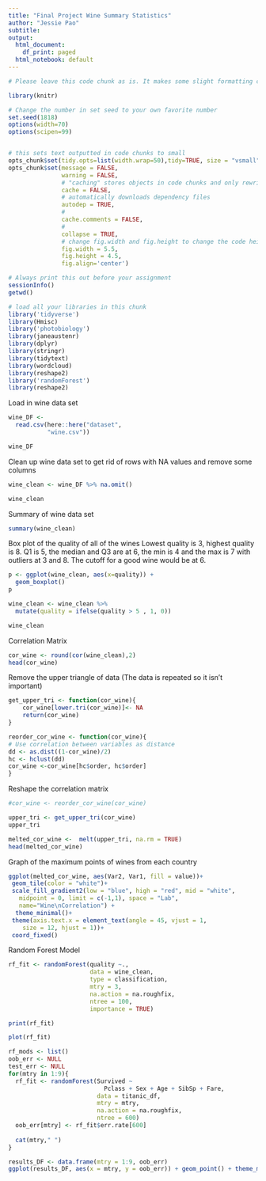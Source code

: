 ```yaml
---
title: "Final Project Wine Summary Statistics"
author: "Jessie Pao"
subtitle:
output:
  html_document:
    df_print: paged
  html_notebook: default
---
```


```r

# Please leave this code chunk as is. It makes some slight formatting changes to alter the output to be more aesthetically pleasing. 

library(knitr)

# Change the number in set seed to your own favorite number
set.seed(1818)
options(width=70)
options(scipen=99)


# this sets text outputted in code chunks to small
opts_chunk$set(tidy.opts=list(width.wrap=50),tidy=TRUE, size = "vsmall")  
opts_chunk$set(message = FALSE,                                          
               warning = FALSE,
               # "caching" stores objects in code chunks and only rewrites if you change things
               cache = FALSE,                               
               # automatically downloads dependency files
               autodep = TRUE,
               # 
               cache.comments = FALSE,
               # 
               collapse = TRUE,
               # change fig.width and fig.height to change the code height and width by default
               fig.width = 5.5,  
               fig.height = 4.5,
               fig.align='center')


```

```r

# Always print this out before your assignment
sessionInfo()
getwd()

```


<!-- ### start answering your problem set here -->
<!-- You may export your homework in either html or pdf, with the former usually being easier. 
     To export or compile your Rmd file: click above on 'Knit' then 'Knit to HTML' -->
<!-- Be sure to submit both your .Rmd file and the compiled .html or .pdf file for full credit -->


```r

# load all your libraries in this chunk 
library('tidyverse')
library(Hmisc)
library('photobiology')
library(janeaustenr)
library(dplyr)
library(stringr)
library(tidytext)
library(wordcloud)
library(reshape2)
library('randomForest')
library(reshape2)

```



Load in wine data set
```r

wine_DF <- 
  read.csv(here::here("dataset",
           "wine.csv"))

wine_DF

```

Clean up wine data set to get rid of rows with NA values and remove some columns 
```r

wine_clean <- wine_DF %>% na.omit()

wine_clean

```


Summary of wine data set
```r

summary(wine_clean)

```


Box plot of the quality of all of the wines
Lowest quality is 3, highest quality is 8. 
Q1 is 5, the median and Q3 are at 6, the min is 4 and the max is 7 with outliers at 3 and 8.
The cutoff for a good wine would be at 6.
```r

p <- ggplot(wine_clean, aes(x=quality)) + 
  geom_boxplot()
p

```

```r

wine_clean <- wine_clean %>% 
  mutate(quality = ifelse(quality > 5 , 1, 0))

wine_clean

```


Correlation Matrix
```r

cor_wine <- round(cor(wine_clean),2)
head(cor_wine)

```


Remove the upper triangle of data (The data is repeated so it isn't important)
```r

get_upper_tri <- function(cor_wine){
    cor_wine[lower.tri(cor_wine)]<- NA
    return(cor_wine)
}

reorder_cor_wine <- function(cor_wine){
# Use correlation between variables as distance
dd <- as.dist((1-cor_wine)/2)
hc <- hclust(dd)
cor_wine <-cor_wine[hc$order, hc$order]
}

```


Reshape the correlation matrix
```r

#cor_wine <- reorder_cor_wine(cor_wine)

upper_tri <- get_upper_tri(cor_wine)
upper_tri

melted_cor_wine <-  melt(upper_tri, na.rm = TRUE)
head(melted_cor_wine)

```


Graph of the maximum points of wines from each country
```r

ggplot(melted_cor_wine, aes(Var2, Var1, fill = value))+
 geom_tile(color = "white")+
 scale_fill_gradient2(low = "blue", high = "red", mid = "white", 
   midpoint = 0, limit = c(-1,1), space = "Lab", 
   name="Wine\nCorrelation") +
  theme_minimal()+ 
 theme(axis.text.x = element_text(angle = 45, vjust = 1, 
    size = 12, hjust = 1))+
 coord_fixed()

```



Random Forest Model



```r

rf_fit <- randomForest(quality ~.,
                       data = wine_clean,
                       type = classification,
                       mtry = 3,
                       na.action = na.roughfix,
                       ntree = 100, 
                       importance = TRUE)

print(rf_fit)

plot(rf_fit)

```



```r

rf_mods <- list()
oob_err <- NULL
test_err <- NULL
for(mtry in 1:9){
  rf_fit <- randomForest(Survived ~ 
                           Pclass + Sex + Age + SibSp + Fare, 
                         data = titanic_df,
                         mtry = mtry,
                         na.action = na.roughfix,
                         ntree = 600)
  oob_err[mtry] <- rf_fit$err.rate[600]
  
  cat(mtry," ")
}

results_DF <- data.frame(mtry = 1:9, oob_err)
ggplot(results_DF, aes(x = mtry, y = oob_err)) + geom_point() + theme_minimal()

```



```r



```



```r



```